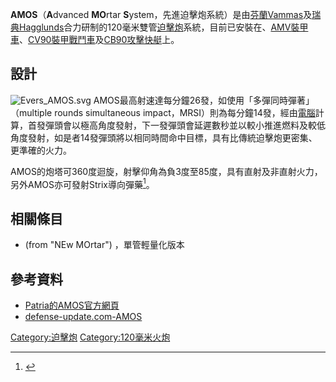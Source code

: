 {{Infobox Weapon
|name= Patria AMOS
|image=
|caption= X-180裝甲車上的AMOS砲塔
|origin= [[芬蘭|芬蘭]]和[[瑞典|瑞典]]
|type= [[迫擊炮|迫擊炮]]
<!-- Type selection -->
|is_ranged=
|is_bladed=
|is_explosive=
|is_artillery=yes
|is_vehicle=
|is_missile=
|is_UK=
<!-- Service history -->
|service= 2007年－現在
|used_by=[[芬蘭陸軍|芬蘭陸軍]]、[[瑞典陸軍|瑞典陸軍]]
|wars= 
<!-- Production history -->
|designer= 
|design_date=
|manufacturer=芬蘭Vammas及瑞典Hagglunds
|unit_cost=
|production_date=
|number= 
|variants= 
<!-- General specifications -->
|spec_label=
|weight=4.445噸（炮塔淨重）
|length= 
|part_length= 
|width=
|height=
|diameter=
|crew=1+3人
<!-- Ranged weapon specifications --> 
|cartridge= 
|caliber=120毫米（雙管）
|action= 30秒（發射所需時間）
|rate= 26發/分
|velocity= 
|range= 
|max_range= 10公里（直射：150米至1550米）
|feed= 
|sights= 
<!-- Artillery specifications -->
|breech=
|recoil=
|carriage=
|elevation=-3° 至 +85°
|traverse=± 360°
<!-- Bladed weapon specifications --> 
|blade_type=
|hilt_type=
|sheath_type=
|head_type=
|haft_type=
<!-- Explosive specifications --> 
|filling=
|filling_weight=
|detonation=
|yield=
<!-- Vehicle/missile specifications -->
|armour=
|primary_armament=
|secondary_armament=
|engine=
|engine_power=
|transmission=
|payload_capacity=
|fuel_capacity=
|pw_ratio=
|suspension=
|clearance=
|vehicle_range=
|speed=
|guidance=
}}
'''AMOS'''（'''A'''dvanced '''MO'''rtar '''S'''ystem，先進迫擊炮系統）是由[[芬蘭|芬蘭]]Vammas及[[瑞典|瑞典]]Hagglunds合力研制的120毫米雙管[[迫擊炮|迫擊炮]]系統，目前已安裝在{{Link-en|Patria Pasi裝甲車|Patria Pasi}}、[[AMV裝甲車|AMV裝甲車]]、[[CV90裝甲戰鬥車|CV90裝甲戰鬥車]]及[[CB90攻擊快艇|CB90攻擊快艇]]上。

== 設計 ==
[[File:Evers_AMOS.svg|thumb]]
AMOS最高射速達每分鐘26發，如使用「多彈同時彈著」（multiple rounds simultaneous impact，MRSI）則為每分鐘14發，經由[[電腦|電腦]]計算，首發彈頭會以極高角度發射，下一發彈頭會延遲數秒並以較小推進燃料及較低角度發射，如是者14發彈頭將以相同時間命中目標，具有比傳統迫擊炮更密集、更準確的火力。

AMOS的炮塔可360度迴旋，射擊仰角為負3度至85度，具有直射及非直射火力，另外AMOS亦可發射Strix導向彈藥<ref>{{Cite web |url=http://www.military-today.com/artillery/amos.htm |title=AMOS 120-mm self-propelled mortar system |accessdate=2009-11-03 |archive-date=2009-03-02 |archive-url=https://web.archive.org/web/20090302223315/http://www.military-today.com/artillery/amos.htm |dead-url=no }}</ref>。

== 相關條目 ==
*{{Link-en|NEMO|Patria NEMO}} (from "NEw MOrtar") ，單管輕量化版本

== 參考資料 ==
<div class="references-small">
<references />
*[https://web.archive.org/web/20080913030301/http://www.patriahagglunds.fi/amos.html Patria的AMOS官方網頁]
*[https://web.archive.org/web/20080905104229/http://www.defense-update.com/products/a/amos.htm defense-update.com-AMOS]
</div>

[[Category:迫擊炮|Category:迫擊炮]]
[[Category:120毫米火炮|Category:120毫米火炮]]